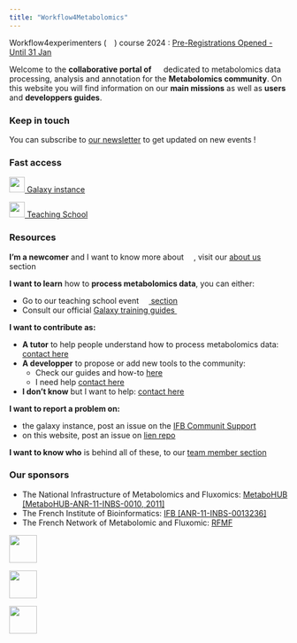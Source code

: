---
title: "Workflow4Metabolomics"
---

:::{.callout-important}
Workflow4experimenters (![](/images/W4E_icon.svg){height=1em}) course 2024  : [Pre-Registrations Opened - Until 31 Jan](https://workflow4metabolomics.org/W4E2024)
:::

Welcome to the **collaborative portal of** ![](/images/W4M_icon.svg){height=1em} dedicated to metabolomics data processing,
analysis and annotation for the **Metabolomics community**. On this website you will find information on our **main 
missions** as well as **users** and **developpers guides**.



### Keep in touch

You can subscribe to [our newsletter](https://groupes.france-bioinformatique.fr/sympa/subscribe/workflow4metabolomics-newsletter?previous_action=info) to get updated on new events !


### Fast access

::: {layout="[ -10, 20, -5, 20, -10]"}

[![](https://galaxyproject.org/images/galaxy-logos/galaxy_project_logo_square.png){height=2em} Galaxy instance](https://workflow4metabolomics.usegalaxy.fr/)

[![](/images/W4E_icon.svg){height=2em} Teaching School](https://workflow4metabolomics.org/W4E2024)

:::

### Resources

**I'm a newcomer** and I want to know more about ![](/images/W4M_icon.svg){height=1em}, visit our [about us](about.qmd) section

**I want to learn** how to **process metabolomics data**, you can either:

* Go to our teaching school event [![](/images/W4E_icon.svg){height=1em} section](TODO)
* Consult our official [Galaxy training guides ![](https://training.galaxyproject.org/training-material/assets/images/GTN-60px.png){height=1em}](https://training.galaxyproject.org/training-material/topics/metabolomics/)

**I want to contribute as:**

* **A tutor** to help people understand how to process metabolomics data: [contact here](TODO)  
*  **A developper** to propose or add new tools to the community:
    + Check our guides and how-to [here](TODO)  
    +  I need help [contact here](TODO)  
* **I don't know** but I want to help: [contact here](TODO)  

**I want to report a problem on:**

* the galaxy instance, post an issue on the [IFB Communit Support](https://community.france-bioinformatique.fr/c/workflow4metabolomics/10)
* on this website, post an issue on [lien repo](TODO)


**I want to know who** is behind all of these, to our [team member section](listing_team.qmd)


### Our sponsors

* The National Infrastructure of Metabolomics and Fluxomics: [MetaboHUB [MetaboHUB-ANR-11-INBS-0010, 2011]](https://www.metabohub.fr/)
* The French Institute of Bioinformatics: [IFB [ANR-11-INBS-0013236]](https://www.france-bioinformatique.fr/)
* The French Network of Metabolomic and Fluxomic: [RFMF](https://www.rfmf.fr/)

::: {layout-ncol=3 layout-valign="center"}

[![](https://www.metabohub.fr/media/752){height=50}](https://www.metabohub.fr/)

[![](https://www.france-bioinformatique.fr/wp-content/uploads/logo-ifb-couleur.svg){height=50}](https://www.france-bioinformatique.fr/)

[![](https://www.rfmf.fr/wp-content/uploads/2020/06/logo_seul.png){height=50}](https://www.rfmf.fr/)

:::